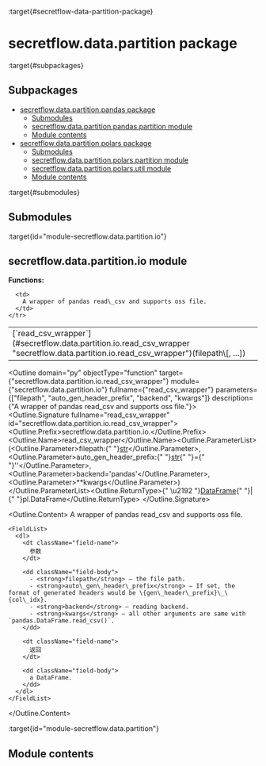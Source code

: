 :target{#secretflow-data-partition-package}

# secretflow\.data.partition package

:target{#subpackages}

## Subpackages

<TableOfContents>


  - [secretflow.data.partition.pandas package](secretflow.data.partition.data.partition.pandas.mdx)
    - [Submodules](secretflow.data.partition.data.partition.pandas.mdx#submodules)
    - [secretflow.data.partition.pandas.partition module](secretflow.data.partition.data.partition.pandas.mdx#module-secretflow.data.partition.pandas.partition)
    - [Module contents](secretflow.data.partition.data.partition.pandas.mdx#module-secretflow.data.partition.pandas)
  - [secretflow.data.partition.polars package](secretflow.data.partition.data.partition.polars.mdx)
    - [Submodules](secretflow.data.partition.data.partition.polars.mdx#submodules)
    - [secretflow.data.partition.polars.partition module](secretflow.data.partition.data.partition.polars.mdx#secretflow-data-partition-polars-partition-module)
    - [secretflow.data.partition.polars.util module](secretflow.data.partition.data.partition.polars.mdx#secretflow-data-partition-polars-util-module)
    - [Module contents](secretflow.data.partition.data.partition.polars.mdx#module-contents)
</TableOfContents>

:target{#submodules}

## Submodules

:target{id="module-secretflow.data.partition.io"}

## secretflow\.data.partition.io module

<strong>Functions:</strong>

<table>
  <tbody>
    <tr>
      <td>
        [`read_csv_wrapper`](#secretflow.data.partition.io.read_csv_wrapper "secretflow.data.partition.io.read_csv_wrapper")(filepath\[, ...])
      </td>

      <td>
        A wrapper of pandas read\_csv and supports oss file.
      </td>
    </tr>
  </tbody>
</table>

<Outline domain="py" objectType="function" target={"secretflow.data.partition.io.read_csv_wrapper"} module={"secretflow.data.partition.io"} fullname={"read_csv_wrapper"} parameters={["filepath", "auto_gen_header_prefix", "backend", "kwargs"]} description={"A wrapper of pandas read_csv and supports oss file."}>
  <Outline.Signature fullname="read_csv_wrapper" id="secretflow.data.partition.io.read_csv_wrapper">
    <Outline.Prefix>secretflow\.data.partition.io.</Outline.Prefix><Outline.Name>read\_csv\_wrapper</Outline.Name><Outline.ParameterList><span>(</span><Outline.Parameter><span className="name">filepath</span><span>:</span><span>{" "}</span><span className="name">[str](https://docs.python.org/3/library/stdtypes.html#str "（在 Python v3.11）")</span></Outline.Parameter>, <Outline.Parameter><span className="name">auto\_gen\_header\_prefix</span><span>:</span><span>{" "}</span><span className="name">[str](https://docs.python.org/3/library/stdtypes.html#str "（在 Python v3.11）")</span><span>{" "}</span><span>=</span><span>{" "}</span><span>''</span></Outline.Parameter>, <Outline.Parameter><span className="name">backend</span><span>=</span><span>'pandas'</span></Outline.Parameter>, <Outline.Parameter><span>\*\*</span><span className="name">kwargs</span></Outline.Parameter><span>)</span></Outline.ParameterList><Outline.ReturnType><span>{" \u2192 "}</span>[DataFrame](https://pandas.pydata.org/pandas-docs/dev/reference/api/pandas.DataFrame.html#pandas.DataFrame "（在 pandas v2.2.0dev0+286.g61d2056e42）")<span>{" "}</span><span>|</span><span>{" "}</span>pl.DataFrame</Outline.ReturnType>
  </Outline.Signature>

  <Outline.Content>
    A wrapper of pandas read\_csv and supports oss file.

    <FieldList>
      <dl>
        <dt className="field-name">
          参数
        </dt>

        <dd className="field-body">
          - <strong>filepath</strong> – the file path.
          - <strong>auto\_gen\_header\_prefix</strong> – If set, the format of generated headers would be \{gen\_header\_prefix}\_\{col\_idx}.
          - <strong>backend</strong> – reading backend.
          - <strong>kwargs</strong> – all other arguments are same with `pandas.DataFrame.read_csv()`.
        </dd>

        <dt className="field-name">
          返回
        </dt>

        <dd className="field-body">
          a DataFrame.
        </dd>
      </dl>
    </FieldList>
  </Outline.Content>
</Outline>

:target{id="module-secretflow.data.partition"}

## Module contents
